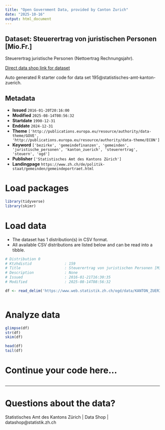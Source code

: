 ```yaml
---
title: "Open Government Data, provided by Canton Zurich"
date: "2025-10-16"
output: html_document
---
```


## Dataset: Steuerertrag von juristischen Personen [Mio.Fr.]

Steuerertrag juristische Personen (Nettoertrag Rechnungsjahr).

[Direct data shop link for dataset](https://www.zh.ch/de/politik-staat/statistik-daten/datenkatalog.html#/datasets/195@statistisches-amt-kanton-zuerich)

Auto generated R starter code for data set 195@statistisches-amt-kanton-zuerich.

## Metadata

- **Issued** `2016-01-20T20:16:00`
- **Modified** `2025-08-14T08:56:32`
- **Startdate** `1990-12-31`
- **Enddate** `2024-12-31`
- **Theme** `['http://publications.europa.eu/resource/authority/data-theme/GOVE', 'http://publications.europa.eu/resource/authority/data-theme/ECON']`
- **Keyword** `['bezirke', 'gemeindefinanzen', 'gemeinden', 'juristische_personen', 'kanton_zuerich', 'steuerertrag', 'steuern', 'ogd']`
- **Publisher** `['Statistisches Amt des Kantons Zürich']`
- **Landingpage** `https://www.zh.ch/de/politik-staat/gemeinden/gemeindeportraet.html`


# Load packages

```r

library(tidyverse)
library(skimr)

```

# Load data

-   The dataset has 1 distribution(s) in CSV format.
-   All available CSV distributions are listed below and can be read into a tibble.

```r

# Distribution 0
# Ktzhdistid               : 159
# Title                    : Steuerertrag von juristischen Personen [Mio.Fr.]
# Description              : None
# Issued                   : 2016-01-21T16:30:35
# Modified                 : 2025-08-14T08:56:32

df <- read_delim('https://www.web.statistik.zh.ch/ogd/data/KANTON_ZUERICH_298.csv')



```

# Analyze data

```r

glimpse(df)
str(df)
skim(df)

head(df)
tail(df)

```

# Continue your code here...

```r

```

------------------------------------------------------------------------

# Questions about the data?

Statistisches Amt des Kantons Zürich | Data Shop | datashop@statistik.zh.ch
